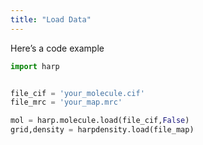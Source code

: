 ```yaml
---
title: "Load Data"
---
```


Here's a code example

``` python
import harp


file_cif = 'your_molecule.cif'
file_mrc = 'your_map.mrc'

mol = harp.molecule.load(file_cif,False)
grid,density = harpdensity.load(file_map)
```